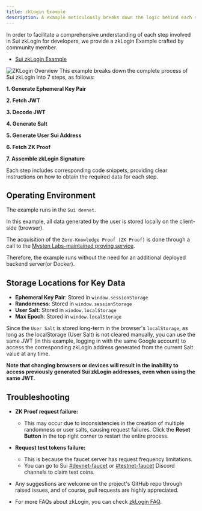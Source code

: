```yaml
---
title: zkLogin Example
description: A example meticulously breaks down the logic behind each step of zkLogin.
---
```


In order to facilitate a comprehensive understanding of each step involved in Sui zkLogin for developers, we provide a zkLogin Example crafted by community member.

- [Sui zkLogin Example](https://sui-zklogin.vercel.app/)

![ZKLogin Overview](./images/overview.png "ZKLogin Overview")
This example breaks down the complete process of Sui zkLogin into 7 steps, as follows:

**1. Generate Ephemeral Key Pair**

**2. Fetch JWT**

**3. Decode JWT**

**4. Generate Salt**

**5. Generate User Sui Address**

**6. Fetch ZK Proof**

**7. Assemble zkLogin Signature**

Each step includes corresponding code snippets, providing clear instructions on how to obtain the required data for each step.

## Operating Environment

The example runs in the `Sui devnet`. 

In this example, all data generated by the user is stored locally on the client-side (browser). 

The acquisition of the `Zero-Knowledge Proof (ZK Proof)` is done through a call to the [Mysten Labs-maintained proving service](../zklogin.mdx#call-the-mysten-labs-maintained-proving-service).

Therefore, the example runs without the need for an additional deployed backend server(or Docker).

## Storage Locations for Key Data

* **Ephemeral Key Pair**: Stored in ` window.sessionStorage `
* **Randomness**: Stored in ` window.sessionStorage `
* **User Salt**: Stored in ` window.localStorage `
* **Max Epoch**: Stored in ` window.localStorage `

Since the `User Salt` is stored long-term in the browser's `localStorage`, as long as the localStorage (User Salt) is not cleared manually, you can use the same JWT (in this example, logging in with the same Google account) to access the corresponding zkLogin address generated from the current Salt value at any time.

**Note that changing browsers or devices will result in the inability to access previously generated Sui zkLogin addresses, even when using the same JWT.**

## Troubleshooting

- **ZK Proof request failure:**
  - This may occur due to inconsistencies in the creation of multiple randomness or user salts, causing request failures. Click the **Reset Button** in the top right corner to restart the entire process.

- **Request test tokens failure:**
  - This is because the faucet server has request frequency limitations. 
  - You can go to Sui [#devnet-faucet](https://discord.com/channels/916379725201563759/971488439931392130) or [#testnet-faucet](https://discord.com/channels/916379725201563759/1037811694564560966) Discord channels to claim test coins.

- Any suggestions are welcome on the project's GitHub repo through raised issues, and of course, pull requests are highly appreciated.

- For more FAQs about zkLogin, you can check [zkLogin FAQ](../zklogin.mdx#faq).